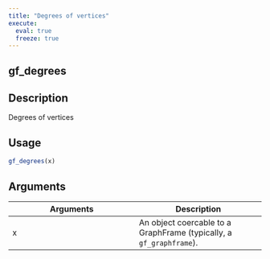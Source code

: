 ```yaml
---
title: "Degrees of vertices"
execute:
  eval: true
  freeze: true
---
```


## gf_degrees

## Description
Degrees of vertices


## Usage
```r
gf_degrees(x)
```

## Arguments
|Arguments|Description|
|---|---|
| x | An object coercable to a GraphFrame (typically, a `gf_graphframe`). |








